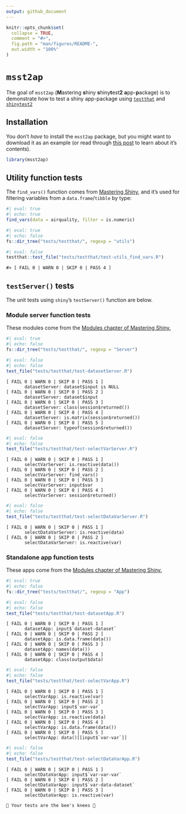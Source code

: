 ```yaml
---
output: github_document
---
```


<!-- README.md is generated from README.Rmd. Please edit that file -->

```r
knitr::opts_chunk$set(
  collapse = TRUE,
  comment = "#>",
  fig.path = "man/figures/README-",
  out.width = "100%"
)
```

# `msst2ap`

<!-- badges: start -->

<!-- badges: end -->

The goal of `msst2ap` (**M**astering **s**hiny **s**hiny**t**est**2** **a**pp-**p**ackage) is to demonstrate how to test a shiny app-package using [`testthat`](https://testthat.r-lib.org/) and [`shinytest2`](https://rstudio.github.io/shinytest2/)

## Installation

You don't *have* to install the `msst2ap` package, but you might want to download it as an example (or read through [this post](https://mjfrigaard.github.io/posts/test-shiny-p4/) to learn about it's contents).

```r
library(msst2ap)
```


## Utility function tests

The `find_vars()` function comes from [Mastering Shiny](https://mastering-shiny.org/scaling-modules.html#server-inputs), and it's used for filtering variables from a `data.frame`/`tibble` by type: 

```r
#| eval: true
#| echo: true
find_vars(data = airquality, filter = is.numeric)
```


```r
#| eval: true
#| echo: false
fs::dir_tree("tests/testthat/", regexp = "utils")
```

```r
#| eval: false
testthat::test_file("tests/testthat/test-utils_find_vars.R")
```

```verbatim
#> [ FAIL 0 | WARN 0 | SKIP 0 | PASS 4 ]
```

## `testServer()` tests

The unit tests using `shiny`'s `testServer()` function are below. 

### Module server function tests

These modules come from the [Modules chapter of Mastering Shiny.](https://mastering-shiny.org/scaling-modules.html) 

```r
#| eval: true
#| echo: false
fs::dir_tree("tests/testthat/", regexp = "Server")
```

```r
#| eval: false
#| echo: false
test_file("tests/testthat/test-datasetServer.R")
```

```verbatim
[ FAIL 0 | WARN 0 | SKIP 0 | PASS 1 ]
	   datasetServer: dataset$input is NULL 
[ FAIL 0 | WARN 0 | SKIP 0 | PASS 2 ]
	   datasetServer: dataset$input 
[ FAIL 0 | WARN 0 | SKIP 0 | PASS 3 ]
	   datasetServer: class(session$returned()) 
[ FAIL 0 | WARN 0 | SKIP 0 | PASS 4 ]
	   datasetServer: is.matrix(session$returned()) 
[ FAIL 0 | WARN 0 | SKIP 0 | PASS 5 ]
	   datasetServer: typeof(session$returned()) 
```

```r
#| eval: false
#| echo: false
test_file("tests/testthat/test-selectVarServer.R")
```

```verbatim
[ FAIL 0 | WARN 0 | SKIP 0 | PASS 1 ]
	   selectVarServer: is.reactive(data()) 
[ FAIL 0 | WARN 0 | SKIP 0 | PASS 2 ]
	   selectVarServer: find_vars() 
[ FAIL 0 | WARN 0 | SKIP 0 | PASS 3 ]
	   selectVarServer: input$var 
[ FAIL 0 | WARN 0 | SKIP 0 | PASS 4 ]
	   selectVarServer: session$returned()
```

```r
#| eval: false
#| echo: false
test_file("tests/testthat/test-selectDataVarServer.R")
```

```verbatim
[ FAIL 0 | WARN 0 | SKIP 0 | PASS 1 ]
	   selectDataVarServer: is.reactive(data) 
[ FAIL 0 | WARN 0 | SKIP 0 | PASS 2 ]
	   selectDataVarServer: is.reactive(var) 
```


### Standalone app function tests

These apps come from the [Modules chapter of Mastering Shiny.](https://mastering-shiny.org/scaling-modules.html) 

```r
#| eval: true
#| echo: false
fs::dir_tree("tests/testthat/", regexp = "App")
```


```r
#| eval: false
#| echo: false
test_file("tests/testthat/test-datasetApp.R")
```

```verbatim
[ FAIL 0 | WARN 0 | SKIP 0 | PASS 1 ]
	   datasetApp: input$`dataset-dataset` 
[ FAIL 0 | WARN 0 | SKIP 0 | PASS 2 ]
	   datasetApp: is.data.frame(data()) 
[ FAIL 0 | WARN 0 | SKIP 0 | PASS 3 ]
	   datasetApp: names(data()) 
[ FAIL 0 | WARN 0 | SKIP 0 | PASS 4 ]
	   datasetApp: class(output$data) 
```

```r
#| eval: false
#| echo: false
test_file("tests/testthat/test-selectVarApp.R")
```

```verbatim
[ FAIL 0 | WARN 0 | SKIP 0 | PASS 1 ]
	   selectVarApp: is.reactive(var) 
[ FAIL 0 | WARN 0 | SKIP 0 | PASS 2 ]
	   selectVarApp: input$`var-var` 
[ FAIL 0 | WARN 0 | SKIP 0 | PASS 3 ]
	   selectVarApp: is.reactive(data) 
[ FAIL 0 | WARN 0 | SKIP 0 | PASS 4 ]
	   selectVarApp: is.data.frame(data()) 
[ FAIL 0 | WARN 0 | SKIP 0 | PASS 5 ]
	   selectVarApp: data()[[input$`var-var`]] 
```

```r
#| eval: false
#| echo: false
test_file("tests/testthat/test-selectDataVarApp.R")
```

```verbatim
[ FAIL 0 | WARN 0 | SKIP 0 | PASS 1 ]
	   selectDataVarApp: input$`var-var-var` 
[ FAIL 0 | WARN 0 | SKIP 0 | PASS 2 ]
	   selectDataVarApp: input$`var-data-dataset` 
[ FAIL 0 | WARN 0 | SKIP 0 | PASS 3 ]
	   selectDataVarApp: is.reactive(var) 
```

```verbatim
🐝 Your tests are the bee's knees 🐝
```
